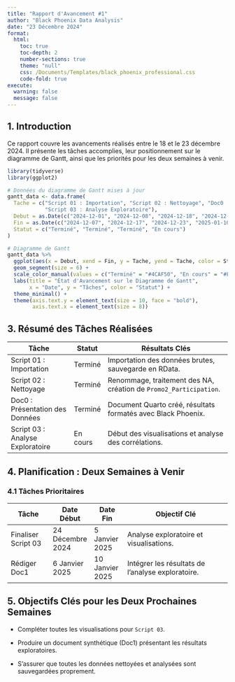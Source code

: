 ```yaml
---
title: "Rapport d'Avancement #1"
author: "Black Phoenix Data Analysis"
date: "23 Décembre 2024"
format:
  html:
    toc: true
    toc-depth: 2
    number-sections: true
    theme: "null"
    css: /Documents/Templates/black_phoenix_professional.css
    code-fold: true
execute:
  warning: false
  message: false
---
```


## 1. Introduction

Ce rapport couvre les avancements réalisés entre le 18 et le 23 décembre 2024. Il présente les tâches accomplies, leur positionnement sur le diagramme de Gantt, ainsi que les priorités pour les deux semaines à venir.

```r
library(tidyverse)
library(ggplot2)

# Données du diagramme de Gantt mises à jour
gantt_data <- data.frame(
  Tache = c("Script 01 : Importation", "Script 02 : Nettoyage", "Doc0 : Présentation des Données", 
            "Script 03 : Analyse Exploratoire"),
  Debut = as.Date(c("2024-12-01", "2024-12-08", "2024-12-18", "2024-12-24")),
  Fin = as.Date(c("2024-12-07", "2024-12-17", "2024-12-23", "2025-01-10")),
  Statut = c("Terminé", "Terminé", "Terminé", "En cours")
)

# Diagramme de Gantt
gantt_data %>%
  ggplot(aes(x = Debut, xend = Fin, y = Tache, yend = Tache, color = Statut)) +
  geom_segment(size = 6) +
  scale_color_manual(values = c("Terminé" = "#4CAF50", "En cours" = "#FFC107")) +
  labs(title = "État d'Avancement sur le Diagramme de Gantt",
       x = "Date", y = "Tâches", color = "Statut") +
  theme_minimal() +
  theme(axis.text.y = element_text(size = 10, face = "bold"),
        axis.text.x = element_text(size = 8))

```

## 3. Résumé des Tâches Réalisées

| Tâche                            | Statut   | Résultats Clés                                                    |
|----------------------------------|----------|-------------------------------------------------------------------|
| Script 01 : Importation          | Terminé  | Importation des données brutes, sauvegarde en RData.              |
| Script 02 : Nettoyage            | Terminé  | Renommage, traitement des NA, création de `Promo2_Participation`. |
| Doc0 : Présentation des Données  | Terminé  | Document Quarto créé, résultats formatés avec Black Phoenix.      |
| Script 03 : Analyse Exploratoire | En cours | Début des visualisations et analyse des corrélations.             |

## 4. Planification : Deux Semaines à Venir

### 4.1 Tâches Prioritaires

| Tâche               | Date Début       | Date Fin        | Objectif Clé                                      |
|---------------------|------------------|-----------------|---------------------------------------------------|
| Finaliser Script 03 | 24 Décembre 2024 | 5 Janvier 2025  | Analyse exploratoire et visualisations.           |
| Rédiger Doc1        | 6 Janvier 2025   | 10 Janvier 2025 | Intégrer les résultats de l'analyse exploratoire. |

## 5. Objectifs Clés pour les Deux Prochaines Semaines

-   Compléter toutes les visualisations pour `Script 03`.

-   Produire un document synthétique (Doc1) présentant les résultats exploratoires.

-   S'assurer que toutes les données nettoyées et analysées sont sauvegardées proprement.
